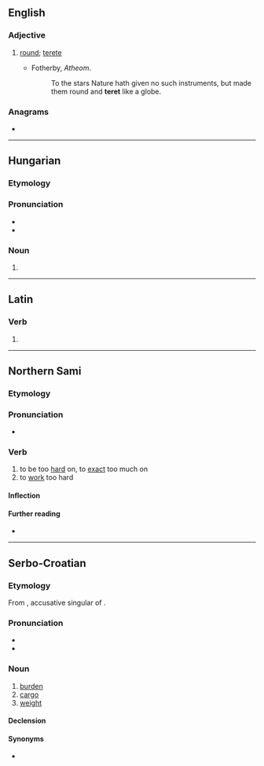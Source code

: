==English==

===Adjective===
{{en-adj}}

# {{lb|en|obsolete}} [[round]]; [[terete]]
#* Fotherby, ''Atheom''.
#*: To the stars Nature hath given no such instruments, but made them round and '''teret''' like a globe.

{{Webster 1913}}

===Anagrams===
* {{anagrams|en|a=eertt|Etter|Teter}}

----

==Hungarian==

===Etymology===
{{hu-suffix|tér|et|nocat=y}}

===Pronunciation===
* {{hu-IPA}}
* {{hyphenation|te|ret|lang=hu}}

===Noun===
{{head|hu|noun form}}

# {{inflection of|tér||acc|s|lang=hu}}

----

==Latin==

===Verb===
{{la-verb-form|teret}}

# {{inflection of|terō||3|s|futr|actv|indc|lang=la}}

----

==Northern Sami==

===Etymology===
{{rfe|se}}

===Pronunciation===
* {{se-IPA|tēret}}

===Verb===
{{se-verb|head=tēret}}

# to be too [[hard]] on, to [[exact]] too much on
# to [[work]] too hard

====Inflection====
{{se-infl-verb-contr|tēre}}

====Further reading====
* {{R:Álgu|22849}}

----

==Serbo-Croatian==

===Etymology===
From {{etyl|hu|sh}} {{m|hu||terhet}}, accusative singular of {{m|hu|teher}}.

===Pronunciation===
* {{IPA|/těret/|lang=sh}}
* {{hyphenation|te|ret|lang=sh}}

===Noun===
{{sh-noun|g=m|head=tèret}}

# [[burden]]
# [[cargo]]
# [[weight]]

====Declension====
{{sh-decl-noun
|teret|tereti
|tereta|tereta
|teretu|teretima
|teret|terete
|terete|tereti
|teretu|teretima
|teretom|teretima
}}

====Synonyms====
* {{l|sh|brȅme}}